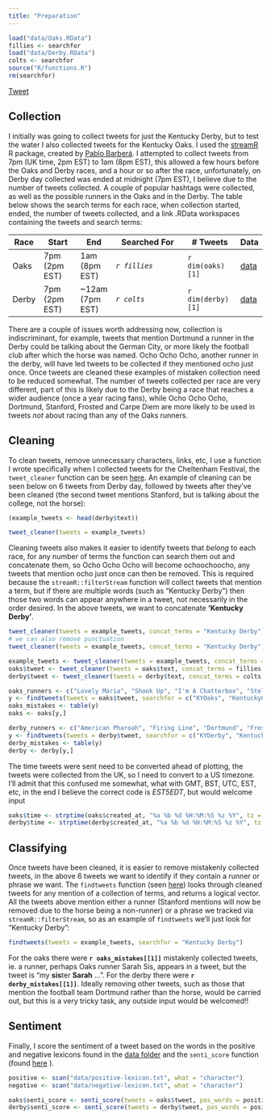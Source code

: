 ```yaml
---
title: "Preparation"
---
```


```r
load("data/Oaks.RData")
fillies <- searchfor
load("data/Derby.RData")
colts <- searchfor
source("R/functions.R")
rm(searchfor)
```

<a href="https://twitter.com/share" class="twitter-share-button" data-url="http://durtal.github.io/KYDerby2015-twitter/preparation.html" data-text="Kentucky Derby 2015 Twitter Analysis, Data Preparation" data-via="_RcappeR" data-related="_RcappeR" data-hashtags="rstats,KYDerby">Tweet</a>
<script>!function(d,s,id){var js,fjs=d.getElementsByTagName(s)[0],p=/^http:/.test(d.location)?'http':'https';if(!d.getElementById(id)){js=d.createElement(s);js.id=id;js.src=p+'://platform.twitter.com/widgets.js';fjs.parentNode.insertBefore(js,fjs);}}(document, 'script', 'twitter-wjs');</script>

## Collection

I initially was going to collect tweets for just the Kentucky Derby, but to test the water I also collected tweets for the Kentucky Oaks.  I used the [streamR](https://github.com/pablobarbera/streamR) R package, created by [Pablo Barberá](https://twitter.com/p_barbera).  I attempted to collect tweets from 7pm (UK time, 2pm EST) to 1am (8pm EST), this allowed a few hours before the Oaks and Derby races, and a hour or so after the race, unfortunately, on Derby day collected was ended at midnight (7pm EST), I believe due to the number of tweets collected.  A couple of popular hashtags were collected, as well as the possible runners in the Oaks and in the Derby. The table below shows the search terms for each race, when collection started, ended, the number of tweets collected, and a link .RData workspaces containing the tweets and search terms:

Race | Start | End | Searched For | # Tweets | Data
-----|-------|-----|--------------|----------|-----
Oaks | 7pm (2pm EST) | 1am (8pm EST) | _`r fillies`_ | `r dim(oaks)[1]` | [data](https://github.com/durtal/KYDerby2015-twitter/blob/master/data/Oaks.RData)
Derby | 7pm (2pm EST) | ~12am (7pm EST) | _`r colts`_ | `r dim(derby)[1]` | [data](https://github.com/durtal/KYDerby2015-twitter/blob/master/data/Derby.RData)

There are a couple of issues worth addressing now, collection is indiscriminant, for example, tweets that mention Dortmund a runner in the Derby could be talking about the German City, or more likely the football club after which the horse was named.  Ocho Ocho Ocho, another runner in the derby, will have led tweets to be collected if they mentioned ocho just once.  Once tweets are cleaned these examples of mistaken collection need to be reduced somewhat.  The number of tweets collected per race are very different, part of this is likely due to the Derby being a race that reaches a wider audience (once a year racing fans), while Ocho Ocho Ocho, Dortmund, Stanford, Frosted and Carpe Diem are more likely to be used in tweets *not* about racing than any of the Oaks runners.

## Cleaning

To clean tweets, remove unnecessary characters, links, etc, I use a function I wrote specifically when I collected tweets for the Cheltenham Festival, the `tweet_cleaner` function can be seen [here](https://github.com/durtal/KYDerby2015-twitter/blob/master/R/functions.R#L14-L56).  An example of cleaning can be seen below on 6 tweets from Derby day, followed by tweets after they've been cleaned (the second tweet mentions Stanford, but is talking about the college, not the horse):

```r
(example_tweets <- head(derby$text))
```

```r
tweet_cleaner(tweets = example_tweets)
```

Cleaning tweets also makes it easier to identify tweets that _belong_ to each race, for any number of terms the function can search them out and concatenate them, so Ocho Ocho Ocho will become ochoochoocho, any tweets that mention ocho just once can then be removed.  This is required because the `streamR::filterStream` function will collect tweets that mention a term, but if there are multiple words (such as "Kentucky Derby") then those two words can appear anywhere in a tweet, not necessarily in the order desired.  In the above tweets, we want to concatenate **'Kentucky Derby'**.

```r
tweet_cleaner(tweets = example_tweets, concat_terms = "Kentucky Derby")
# we can also remove punctuation
tweet_cleaner(tweets = example_tweets, concat_terms = "Kentucky Derby", rm_punct = TRUE)
```


```r
example_tweets <- tweet_cleaner(tweets = example_tweets, concat_terms = "Kentucky Derby", rm_punct = TRUE)
oaks$tweet <- tweet_cleaner(tweets = oaks$text, concat_terms = fillies, rename_odds = TRUE, rm_punct = TRUE)
derby$tweet <- tweet_cleaner(tweets = derby$text, concat_terms = colts, rename_odds = TRUE, rm_punct = TRUE)

oaks_runners <- c("Lovely Maria", "Shook Up", "I'm A Chatterbox", "Stellar Wind", "Birdatthewire", "Angela Renee", "Oceanwave", "Include Betty", "Condo Commando", "Eskenformoney", "Forever Unbridled", "Puca", "Money'soncharlotte", "Sarah Sis")
y <- findtweets(tweets = oaks$tweet, searchfor = c("KYOaks", "KentuckyOaks", oaks_runners))
oaks_mistakes <- table(y)
oaks <- oaks[y,]

derby_runners <- c("American Pharoah", "Firing Line", "Dortmund", "Frosted", "Danzig Moon", "Materiality", "Keen Ice", "Mubtaahij", "Itsaknockout", "Carpe Diem", "Frammento", "Bolo", "Mr Z", "Ocho Ocho Ocho", "Far Right", "War Story", "Tencendur", "Upstart")
y <- findtweets(tweets = derby$tweet, searchfor = c("KYDerby", "Kentucky Derby", derby_runners))
derby_mistakes <- table(y)
derby <- derby[y,]
```

The time tweets were sent need to be converted ahead of plotting, the tweets were collected from the UK, so I need to convert to a US timezone.  I'll admit that this confused me somewhat, what with GMT, BST, UTC, EST, etc, in the end I believe the correct code is _EST5EDT_, but would welcome input

```r
oaks$time <- strptime(oaks$created_at, "%a %b %d %H:%M:%S %z %Y", tz = "EST5EDT")
derby$time <- strptime(derby$created_at, "%a %b %d %H:%M:%S %z %Y", tz = "EST5EDT")
```

## Classifying

Once tweets have been cleaned, it is easier to remove mistakenly collected tweets, in the above 6 tweets we want to identify if they contain a runner or phrase we want.  The `findtweets` function (seen [here](https://github.com/durtal/KYDerby2015-twitter/blob/master/R/functions.R#L65-L82)) looks through cleaned tweets for any mention of a collection of terms, and returns a logical vector.  All the tweets above mention either a runner (Stanford mentions will now be removed due to the horse being a non-runner) or a phrase we tracked via `streamR::filterStream`, so as an example of `findtweets` we'll just look for "Kentucky Derby":

```r
findtweets(tweets = example_tweets, searchfor = "Kentucky Derby")
```

For the oaks there were **`r oaks_mistakes[[1]]`** mistakenly collected tweets, ie. a runner, perhaps Oaks runner Sarah Sis, appears in a tweet, but the tweet is "my **sis**ter **Sarah** ...".  For the derby there were **`r derby_mistakes[[1]]`**.  Ideally removing other tweets, such as those that mention the football team Dortmund rather than the horse, would be carried out, but this is a very tricky task, any outside input would be welcomed!!

## Sentiment

Finally, I score the sentiment of a tweet based on the words in the positive and negative lexicons found in the [data folder](https://github.com/durtal/KYDerby2015-twitter/tree/master/data) and the `senti_score` function (found [here](https://github.com/durtal/KYDerby2015-twitter/blob/master/R/functions.R#L109-L137) ).

```r
positive <- scan("data/positive-lexicon.txt", what = "character")
negative <- scan("data/negative-lexicon.txt", what = "character")

oaks$senti_score <- senti_score(tweets = oaks$tweet, pos_words = positive, neg_words = negative)
derby$senti_score <- senti_score(tweets = derby$tweet, pos_words = positive, neg_words = negative)
```
